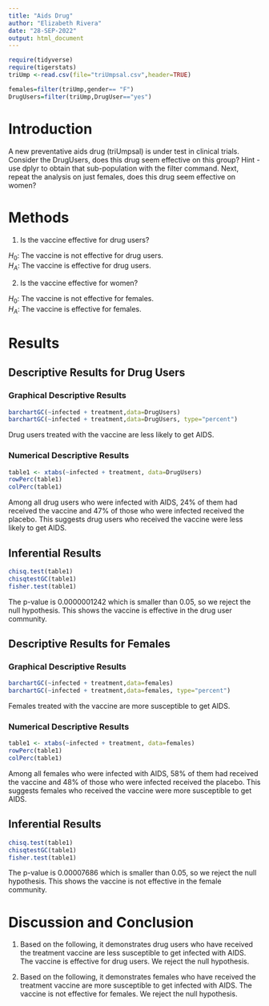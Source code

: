 ```yaml
---
title: "Aids Drug"
author: "Elizabeth Rivera"
date: "28-SEP-2022"
output: html_document
---
```


```r
require(tidyverse)
require(tigerstats)
triUmp <-read.csv(file="triUmpsal.csv",header=TRUE)

females=filter(triUmp,gender== "F")
DrugUsers=filter(triUmp,DrugUser=="yes")
```

# Introduction

<!--In this section you explain what you are trying to show.  Where did the data come from?  What is the research or other question you are trying to answer?  If you skimp in this section expect to be marked down in your grade. Paint a picture of the project a couple of paragraphs is expected!-->

A new  preventative aids drug (triUmpsal) is under test in clinical trials. Consider the DrugUsers, does this drug seem effective on this group?  Hint - use dplyr to obtain that sub-population with the filter command.  Next, repeat the analysis on just females, does this drug seem effective on women?

<!-- Be sure to produce Descriptive Results and Inferential Results for both groups. !-->

# Methods

<!--Decide on your methods:  use "variable analysis" or other appropriate descriptors.  Make sure to choose at least one graphical method and at least one numerical method. Discuss what data manipulations may be needed, for example sub-setting or other binning procedures and what sort of graphical displays and inferential tools will be used!-->


1. Is the vaccine effective for drug users?  


$H_0$: The vaccine is not effective for drug users.   
$H_A$: The vaccine is effective for drug users.     


2. Is the vaccine effective for women?  

$H_0$: The vaccine is not effective for females.  
$H_A$: The vaccine is effective for females.    

# Results

<!--Divide this section into two sub-sections:  One for your descriptive results and one for your inferential results.!-->

## Descriptive Results for Drug Users

### Graphical Descriptive Results

<!--Graphical results here.  Make sure to show your code.  Provide appropriate labels for axes, giving units if possible, and provide a good title for the graph, too.  Use the graphical results to describe patterns, if any, that exist in the data as focused toward the research question. Bottom line is to explain the features of the graph that are relevant to conforming to or departing from what is expected by the null hypothesis !-->

```r
barchartGC(~infected + treatment,data=DrugUsers)
barchartGC(~infected + treatment,data=DrugUsers, type="percent")

```

Drug users treated with the vaccine are less likely to get AIDS. 


### Numerical Descriptive Results

<!--Numerical results go here. Use the numerical results to describe the patterns, if any, that exist in the data as focused toward the research question!-->

```r
table1 <- xtabs(~infected + treatment, data=DrugUsers)
rowPerc(table1)
colPerc(table1)
```
Among all drug users who were infected with AIDS, 24% of them had received the vaccine and 47% of those who were infected received the placebo. This suggests drug users who received the vaccine were less likely to get AIDS. 



## Inferential Results

<!--State hypothesis clearly.  Make sure your discussion of the inferential test covers all the aspects that the test output produces, such as test statistic, p-value etc.  Make a decision about the null hypothesis, explain the assumptions on which the selected test/procedure was based, and why the chosen procedure satisfies the assumptions and is appropriate to answer the research question!-->
  
  
```r
chisq.test(table1)
chisqtestGC(table1)
fisher.test(table1)
```


The p-value is 0.0000001242 which is smaller than 0.05, so we reject the null hypothesis. This shows the vaccine is effective in the drug user community.  


## Descriptive Results for Females

### Graphical Descriptive Results

<!--Graphical results here.  Make sure to show your code.  Provide appropriate labels for axes, giving units if possible, and provide a good title for the graph, too.  Use the graphical results to describe patterns, if any, that exist in the data as focused toward the research question. Bottom line is to explain the features of the graph that are relevant to conforming to or departing from what is expected by the null hypothesis !-->

```r
barchartGC(~infected + treatment,data=females)
barchartGC(~infected + treatment,data=females, type="percent")

```

Females treated with the vaccine are more susceptible to get AIDS. 


### Numerical Descriptive Results

<!--Numerical results go here. Use the numerical results to describe the patterns, if any, that exist in the data as focused toward the research question!-->

```r
table1 <- xtabs(~infected + treatment, data=females)
rowPerc(table1)
colPerc(table1)
```
Among all females who were infected with AIDS, 58% of them had received the vaccine and 48% of those who were infected received the placebo. This suggests females who received the vaccine were more susceptible to get AIDS.   



## Inferential Results

<!--State hypothesis clearly.  Make sure your discussion of the inferential test covers all the aspects that the test output produces, such as test statistic, p-value etc.  Make a decision about the null hypothesis, explain the assumptions on which the selected test/procedure was based, and why the chosen procedure satisfies the assumptions and is appropriate to answer the research question!-->
  
  
```r
chisq.test(table1)
chisqtestGC(table1)
fisher.test(table1)
```


The p-value is 0.00007686 which is smaller than 0.05, so we reject the null hypothesis. This shows the vaccine is not effective in the female community.  




# Discussion and Conclusion

<!--Discussion and conclusion here.  If you found a relationship be sure to consider whether the relationship occurs because one of the variables causes the other, or whether they perhaps are related for some other reason.  Watch the chapter 6 videos from the George Town videos collection.!

Report on both Drug Users and Females.  Be sure to include the odds for both groups.
-->

1. Based on the following, it demonstrates drug users who have received the treatment vaccine are less susceptible to get infected with AIDS. The vaccine is effective for drug users. We reject the null hypothesis.

2. Based on the following, it demonstrates females who have received the treatment vaccine are more susceptible to get infected with AIDS. The vaccine is not effective for females. We reject the null hypothesis. 
